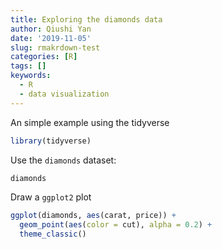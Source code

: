 ```yaml
---
title: Exploring the diamonds data
author: Qiushi Yan
date: '2019-11-05'
slug: rmakrdown-test
categories: [R]
tags: []
keywords:
  - R
  - data visualization
---
```



An simple example using the tidyverse
<!--more-->


```r
library(tidyverse)
```

Use the `diamonds` dataset:  

```r
diamonds
```

Draw a `ggplot2` plot

```r
ggplot(diamonds, aes(carat, price)) + 
  geom_point(aes(color = cut), alpha = 0.2) + 
  theme_classic()
```

